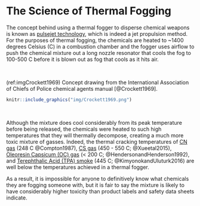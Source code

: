 # The Science of Thermal Fogging {-}

The concept behind using a thermal fogger to disperse chemical weapons is known as [pulsejet technology](https://en.wikipedia.org/wiki/Pulsejet), which is indeed a jet propulsion method.
For the purposes of thermal fogging, the chemicals are heated to ~1400 degrees Celsius (C) in a combustion chamber and the fogger uses airflow to push the chemical mixture out a long nozzle resonator that cools the fog to 100-500 C before it is blown out as fog that cools as it hits air.

<br>

(ref:imgCrockett1969) Concept drawing from the International Association of Chiefs of Police chemical agents manual [@Crockett1969].

```r
knitr::include_graphics("img/Crockett1969.png") 
```

<br>

Although the mixture does cool considerably from its peak temperature before being released, the chemicals were heated to such high temperatures that they will thermally decompose, creating a much more toxic mixture of gasses.
Indeed, the thermal cracking temperatures of [CN gas](https://en.wikipedia.org/wiki/Phenacyl_chloride) (248 C @Compton1987), [CS gas](https://en.wikipedia.org/wiki/CS_gas) (450 - 550 C; @Xueetal2015), [Oleoresin Capsicum (OC) gas](https://en.wikipedia.org/wiki/Pepper_spray) (< 200 C; @HendersonandHenderson1992), and [Terephthalic Acid (TPA) smoke](https://en.wikipedia.org/wiki/Terephthalic_acid) (445 C; @KimyonokandUluturk2016) are well below the temperatures achieved in a thermal fogger.

As a result, it is impossible for anyone to definitively know what chemicals they are fogging someone with, but it is fair to say the mixture is likely to have considerably higher toxicity than product labels and safety data sheets indicate.